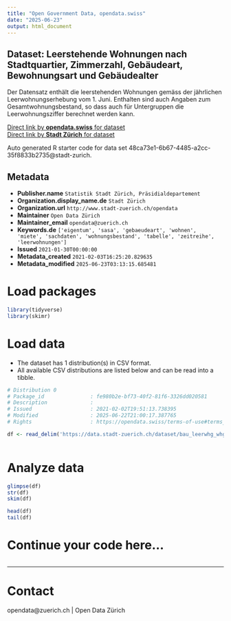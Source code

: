 ```yaml
---
title: "Open Government Data, opendata.swiss"
date: "2025-06-23"
output: html_document
---
```


## Dataset: Leerstehende Wohnungen nach Stadtquartier, Zimmerzahl, Gebäudeart, Bewohnungsart und Gebäudealter

Der Datensatz enthält die leerstehenden Wohnungen gemäss der jährlichen Leerwohnungserhebung vom 1. Juni. Enthalten sind auch Angaben zum Gesamtwohnungsbestand, so dass auch für Untergruppen die Leerwohnungsziffer berechnet werden kann.

[Direct link by **opendata.swiss** for dataset](https://opendata.swiss/de/dataset/leerstehende-wohnungen-nach-stadtquartier-zimmerzahl-gebaudeart-bewohnungsart-und-gebaudealter)<br>
[Direct link by **Stadt Zürich** for dataset](https://data.stadt-zuerich.ch/dataset/bau_leerwhg_whg_quartier_zizahl_efh_nb_we_od5427)

Auto generated R starter code for data set 48ca73e1-6b67-4485-a2cc-35f8833b2735@stadt-zurich.

## Metadata

- **Publisher.name** `Statistik Stadt Zürich, Präsidialdepartement`
- **Organization.display_name.de** `Stadt Zürich`
- **Organization.url** `http://www.stadt-zuerich.ch/opendata`
- **Maintainer** `Open Data Zürich`
- **Maintainer_email** `opendata@zuerich.ch`
- **Keywords.de** `['eigentum', 'sasa', 'gebaeudeart', 'wohnen', 'miete', 'sachdaten', 'wohnungsbestand', 'tabelle', 'zeitreihe', 'leerwohnungen']`
- **Issued** `2021-01-30T00:00:00`
- **Metadata_created** `2021-02-03T16:25:20.829635`
- **Metadata_modified** `2025-06-23T03:13:15.685481`


# Load packages

```r

library(tidyverse)
library(skimr)

```

# Load data

-   The dataset has 1 distribution(s) in CSV format.
-   All available CSV distributions are listed below and can be read into a tibble.

```r

# Distribution 0
# Package_id               : fe980b2e-bf73-40f2-81f6-3326dd020581
# Description              : 
# Issued                   : 2021-02-02T19:51:13.738395
# Modified                 : 2025-06-22T21:00:17.387765
# Rights                   : https://opendata.swiss/terms-of-use#terms_open

df <- read_delim('https://data.stadt-zuerich.ch/dataset/bau_leerwhg_whg_quartier_zizahl_efh_nb_we_od5427/download/BAU542OD5427.csv')



```

# Analyze data

```r

glimpse(df)
str(df)
skim(df)

head(df)
tail(df)

```

# Continue your code here...

```r

```

------------------------------------------------------------------------

# Contact

opendata@zuerich.ch | Open Data Zürich

